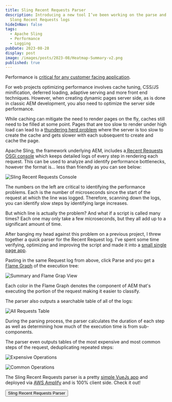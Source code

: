 ```yaml
---
title: Sling Recent Requests Parser
description: Introducing a new tool I’ve been working on the parse and analyze
  Slong Recent Requests logs
hideInNav: false
tags:
  - Apache Sling
  - Performance
  - Logging
pubDate: 2023-08-28
display: post
image: /images/posts/2023-08/Heatmap-Summary-v2.png
published: true
---
```



  
Performance is [critical for any customer facing application](https://developer.mozilla.org/en-US/docs/Learn/Performance/why%5Fweb%5Fperformance). 

For web projects optimizing performance involves cache tuning, CSS/JS minification, deferred loading, adaptive serving and more front end techniques. However, when creating dynamic pages server side, as is done in classic AEM development, you also need to optimize the server side performance. 

While caching can mitigate the need to render pages on the fly, caches still need to be filled at some point. Pages that are too slow to render under high load can lead to a [thundering herd problem](https://en.wikipedia.org/wiki/Thundering%5Fherd%5Fproblem) where the server is too slow to create the cache and gets slower with each subsequent to create and cache the page. 

Apache Sling, the framework underlying AEM, includes a[ Recent Requests OSGi console](https://sling.apache.org/documentation/development/monitoring-requests.html) which keeps detailed logs of every step in rendering each request. This can be used to analyze and identify performance bottlenecks, however the format is... less than friendly as you can see below:  
  

![Sling Recent Requests Console](/images/posts/2023-08/Sling-Recent-Requests-Console.png)

  
The numbers on the left are critical to identifying the performance problems. Each is the number of microseconds since the start of the request at which the line was logged. Therefore, scanning down the logs, you can identify slow steps by identifying large increases.

But which line is actually the problem? And what if a script is called many times? Each one may only take a few microseconds, but they all add up to a significant amount of time.

After banging my head against this problem on a previous project, I threw together a quick parser for the Recent Request log. I've spent some time verifying, optimizing and improving the script and made it into a [small single page app](/recent-requests-parser.html).

Pasting in the same Request log from above, click Parse and you get a [Flame Graph](https://www.brendangregg.com/flamegraphs.html) of the execution tree:  
  

![Summary and Flame Grap View](/images/posts/2023-08/Heatmap-Summary-v2.png)

  
Each color in the Flame Graph denotes the component of AEM that's executing the portion of the request making it easier to classify.

The parser also outputs a searchable table of all of the logs:

  

![All Requests Table](/images/posts/2023-08/All-Requests.png)

  
During the parsing process, the parser calculates the duration of each step as well as determining how much of the execution time is from sub-components.

  
The parser even outputs tables of the most expensive and most common steps of the request, deduplicating repeated steps:  
  

<Columns>

<Column>

![Expensive Operations](/images/posts/2023-08/Expensive-Operations.png)

</Column>

<Column>

![Common Operations](/images/posts/2023-08/Common-Operations.png)

</Column>

</Columns>

  
The Sling Recent Requests parser is a pretty [simple VueJs app](https://github.com/klcodanr/sling-request-log-parser) and deployed via [AWS Amplify](https://aws.amazon.com/amplify/) and is 100% client side. Check it out!

  

<Button link="/recent-requests-parser">Sling Recent Requests Parser</Button>
